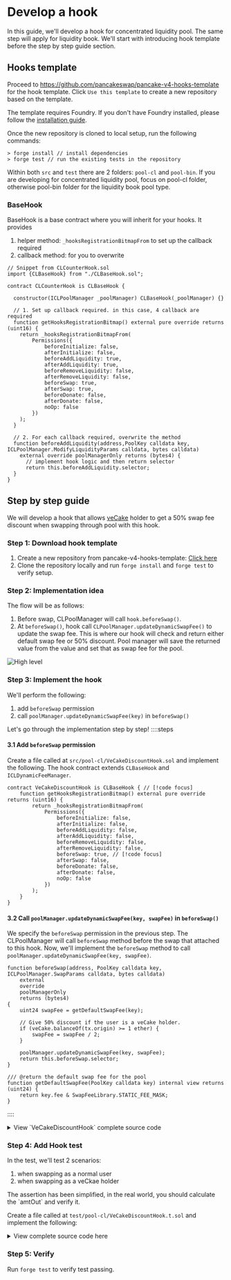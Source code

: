
# Develop a hook

In this guide, we'll develop a hook for concentrated liquidity pool. The same step will apply for liquidity book. We'll start with introducing hook template before the step by step guide section.

## Hooks template

Proceed to https://github.com/pancakeswap/pancake-v4-hooks-template for the hook template. Click `Use this template` to create a new repository based on the template.

The template requires Foundry. If you don't have Foundry installed, please follow the [installation guide](https://book.getfoundry.sh/getting-started/installation).

Once the new repository is cloned to local setup, run the following commands:
```
> forge install // install dependencies
> forge test // run the existing tests in the repository
```

Within both `src` and `test` there are 2 folders: `pool-cl` and `pool-bin`. If you are developing for concentrated liquidity pool, focus on pool-cl folder, otherwise pool-bin folder for the liquidity book pool type.

### BaseHook
BaseHook is a base contract where you will inherit for your hooks. It provides

1. helper method: `_hooksRegistrationBitmapFrom` to set up the callback required
2. callback method: for you to overwrite

```solidity
// Snippet from CLCounterHook.sol
import {CLBaseHook} from "./CLBaseHook.sol";

contract CLCounterHook is CLBaseHook {

  constructor(ICLPoolManager _poolManager) CLBaseHook(_poolManager) {}

  // 1. Set up callback required. in this case, 4 callback are required
  function getHooksRegistrationBitmap() external pure override returns (uint16) {
    return _hooksRegistrationBitmapFrom(
        Permissions({
            beforeInitialize: false,
            afterInitialize: false,
            beforeAddLiquidity: true,
            afterAddLiquidity: true,
            beforeRemoveLiquidity: false,
            afterRemoveLiquidity: false,
            beforeSwap: true,
            afterSwap: true,
            beforeDonate: false,
            afterDonate: false,
            noOp: false
        })
    );
  }

  // 2. For each callback required, overwrite the method
  function beforeAddLiquidity(address,PoolKey calldata key, ICLPoolManager.ModifyLiquidityParams calldata, bytes calldata)
    external override poolManagerOnly returns (bytes4) {
      // implement hook logic and then return selector
      return this.beforeAddLiquidity.selector;
  }
}

```

## Step by step guide

We will develop a hook that allows [veCake](https://docs.pancakeswap.finance/products/vecake/what-is-vecake) holder to get a 50% swap fee discount when swapping through pool with this hook.

### Step 1: Download hook template

1. Create a new repository from pancake-v4-hooks-template: [Click here](https://github.com/new?template_name=pancake-v4-hooks-template&template_owner=pancakeswap) 
2. Clone the repository locally and run `forge install` and `forge test` to verify setup.

### Step 2: Implementation idea

The flow will be as follows:

1. Before swap, CLPoolManager will call `hook.beforeSwap()`.
2. At `beforeSwap()`, hook call `CLPoolManager.updateDynamicSwapFee()` to update the swap fee. This is where our hook will check and return either default swap fee or 50% discount. Pool manager will save the returned value from the value and set that as swap fee for the pool.

![High level](/v4/guides-develop-hook-1.png)

### Step 3: Implement the hook

We'll perform the following:

1. add `beforeSwap` permission
2. call `poolManager.updateDynamicSwapFee(key)` in `beforeSwap()`

Let's go through the implementation step by step!
::::steps
#### 3.1 Add `beforeSwap` permission
Create a file called at `src/pool-cl/VeCakeDiscountHook.sol` and implement the following. The hook contract extends `CLBaseHook` and `ICLDynamicFeeManager`.

```solidity
contract VeCakeDiscountHook is CLBaseHook { // [!code focus]
    function getHooksRegistrationBitmap() external pure override returns (uint16) {
        return _hooksRegistrationBitmapFrom(
            Permissions({
                beforeInitialize: false,
                afterInitialize: false,
                beforeAddLiquidity: false,
                afterAddLiquidity: false,
                beforeRemoveLiquidity: false,
                afterRemoveLiquidity: false,
                beforeSwap: true, // [!code focus]
                afterSwap: false,
                beforeDonate: false,
                afterDonate: false,
                noOp: false
            })
        );
    }
}
```

#### 3.2 Call `poolManager.updateDynamicSwapFee(key, swapFee)` in `beforeSwap()`
We specify the `beforeSwap` permission in the previous step. The CLPoolManager will call `beforeSwap` method before the swap that attached to this hook.
Now, we'll implement the `beforeSwap` method to call `poolManager.updateDynamicSwapFee(key, swapFee)`.

```solidity
function beforeSwap(address, PoolKey calldata key, ICLPoolManager.SwapParams calldata, bytes calldata)
    external
    override
    poolManagerOnly
    returns (bytes4)
{
    uint24 swapFee = getDefaultSwapFee(key);

    // Give 50% discount if the user is a veCake holder.
    if (veCake.balanceOf(tx.origin) >= 1 ether) {
        swapFee = swapFee / 2;
    }

    poolManager.updateDynamicSwapFee(key, swapFee);
    return this.beforeSwap.selector;
}

/// @return the default swap fee for the pool
function getDefaultSwapFee(PoolKey calldata key) internal view returns (uint24) {
    return key.fee & SwapFeeLibrary.STATIC_FEE_MASK;
}
```
::::

<details>
  <summary>View `VeCakeDiscountHook` complete source code</summary>

```solidity [src/pool-cl/VeCakeDiscountHook.sol]
// [!include ~/snippets/VeCakeDiscountHook.sol]
```
</details>

### Step 4: Add Hook test

In the test, we'll test 2 scenarios:

1. when swapping as a normal user
1. when swapping as a veCkae holder

<Callout type="warning">
    The assertion has been simplified, in the real world, you should calculate the `amtOut` and verify it.
</Callout>

Create a file called at `test/pool-cl/VeCakeDiscountHook.t.sol` and implement the following:

<details>
    <summary> View complete source code here </summary>

```solidity [test/pool-cl/VeCakeDiscountHook.t.sol]
// [!include ~/snippets/VeCakeDiscountHook.t.sol]
```

</details>


### Step 5: Verify

Run `forge test` to verify test passing.